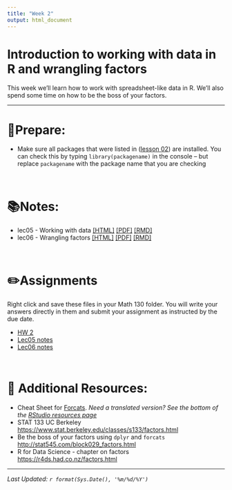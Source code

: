 ```yaml
---
title: "Week 2"
output: html_document
---
```


# Introduction to working with data in R and wrangling factors

This week we'll learn how to work with spreadsheet-like data in R. We'll also spend some time on how to be the boss of your factors.

------------------------------------------------------------------------

# 📝Prepare:

-   Make sure all packages that were listed in ([lesson 02](https://norcalbiostat.github.io/MATH130/notes/02_setup_slides.html#19)) are installed. You can check this by typing `library(packagename)` in the console -- but replace `packagename` with the package name that you are checking

<br>

# 📚Notes:

-   lec05 - Working with data [[HTML]](notes/05_dm.html) [[PDF]](notes/05_dm.pdf) [[RMD]](notes/05_dm_notes.Rmd)
-   lec06 - Wrangling factors [[HTML]](notes/06_factors.html) [[PDF]](notes/06_factors.pdf) [[RMD]](notes/06_factors_notes.Rmd)

<br>

# ✏️Assignments

Right click and save these files in your Math 130 folder. You will write your answers directly in them and submit your assignment as instructed by the due date.

-   [HW 2](hw/hw2.Rmd)
-   [Lec05 notes](notes/05_dm_notes.Rmd)
-   [Lec06 notes](notes/06_factors_notes.Rmd)

<br>

# 🤔 Additional Resources:

-   Cheat Sheet for [Forcats](https://github.com/rstudio/cheatsheets/raw/master/factors.pdf). *Need a translated version? See the bottom of the [RStudio resources page](https://rstudio.com/resources/cheatsheets/)*
-   STAT 133 UC Berkeley <https://www.stat.berkeley.edu/classes/s133/factors.html>
-   Be the boss of your factors using `dplyr` and `forcats` <http://stat545.com/block029_factors.html>
-   R for Data Science - chapter on factors <https://r4ds.had.co.nz/factors.html>

------------------------------------------------------------------------

*Last Updated: `r format(Sys.Date(), '%m/%d/%Y')`*
